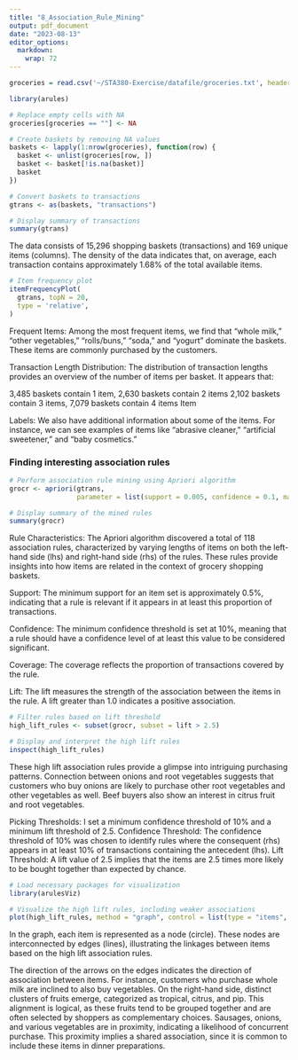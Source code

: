 ```yaml
---
title: "8_Association_Rule_Mining"
output: pdf_document
date: "2023-08-13"
editor_options: 
  markdown: 
    wrap: 72
---
```


```r
groceries = read.csv('~/STA380-Exercise/datafile/groceries.txt', header = FALSE)
```

```r
library(arules)

# Replace empty cells with NA
groceries[groceries == ""] <- NA

# Create baskets by removing NA values
baskets <- lapply(1:nrow(groceries), function(row) {
  basket <- unlist(groceries[row, ])
  basket <- basket[!is.na(basket)]
  basket
})

# Convert baskets to transactions
gtrans <- as(baskets, "transactions")

# Display summary of transactions
summary(gtrans)
```

The data consists of 15,296 shopping baskets (transactions) and 169
unique items (columns). The density of the data indicates that, on
average, each transaction contains approximately 1.68% of the total
available items.

```r

# Item frequency plot
itemFrequencyPlot(
  gtrans, topN = 20,
  type = 'relative',
)
```

Frequent Items: Among the most frequent items, we find that "whole
milk," "other vegetables," "rolls/buns," "soda," and "yogurt" dominate
the baskets. These items are commonly purchased by the customers.

Transaction Length Distribution: The distribution of transaction lengths
provides an overview of the number of items per basket. It appears that:

3,485 baskets contain 1 item, 2,630 baskets contain 2 items 2,102
baskets contain 3 items, 7,079 baskets contain 4 items Item

Labels: We also have additional information about some of the items. For
instance, we can see examples of items like "abrasive cleaner,"
"artificial sweetener," and "baby cosmetics."

### Finding interesting association rules

```r
# Perform association rule mining using Apriori algorithm
grocr <- apriori(gtrans, 
                 parameter = list(support = 0.005, confidence = 0.1, maxlen = 4))

# Display summary of the mined rules
summary(grocr)
```

Rule Characteristics: The Apriori algorithm discovered a total of 118
association rules, characterized by varying lengths of items on both the
left-hand side (lhs) and right-hand side (rhs) of the rules. These rules
provide insights into how items are related in the context of grocery
shopping baskets.

Support: The minimum support for an item set is approximately 0.5%,
indicating that a rule is relevant if it appears in at least this
proportion of transactions.

Confidence: The minimum confidence threshold is set at 10%, meaning that
a rule should have a confidence level of at least this value to be
considered significant.

Coverage: The coverage reflects the proportion of transactions covered
by the rule.

Lift: The lift measures the strength of the association between the
items in the rule. A lift greater than 1.0 indicates a positive
association.

```r
# Filter rules based on lift threshold
high_lift_rules <- subset(grocr, subset = lift > 2.5)

# Display and interpret the high lift rules
inspect(high_lift_rules)

```

These high lift association rules provide a glimpse into intriguing
purchasing patterns. Connection between onions and root vegetables
suggests that customers who buy onions are likely to purchase other root
vegetables and other vegetables as well. Beef buyers also show an
interest in citrus fruit and root vegetables.

Picking Thresholds: I set a minimum confidence threshold of 10% and a
minimum lift threshold of 2.5. Confidence Threshold: The confidence
threshold of 10% was chosen to identify rules where the consequent (rhs)
appears in at least 10% of transactions containing the antecedent (lhs).
Lift Threshold: A lift value of 2.5 implies that the items are 2.5 times
more likely to be bought together than expected by chance.

```r
# Load necessary packages for visualization
library(arulesViz)

# Visualize the high lift rules, including weaker associations
plot(high_lift_rules, method = "graph", control = list(type = "items", shading = "lift"))

```

In the graph, each item is represented as a node (circle). These nodes
are interconnected by edges (lines), illustrating the linkages between
items based on the high lift association rules.

The direction of the arrows on the edges indicates the direction of
association between items. For instance, customers who purchase whole milk are inclined to also buy vegetables. 
On the right-hand side, distinct clusters of fruits emerge, categorized as tropical, citrus, and pip. 
This alignment is logical, as these fruits tend to be grouped together and are often selected by shoppers as complementary choices.
Sausages, onions, and various vegetables are in proximity, indicating a likelihood of concurrent purchase.
This proximity implies a shared association, since it is common to include these items in dinner preparations.




